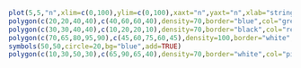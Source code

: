 

```r
plot(5,5,"n",xlim=c(0,100),ylim=c(0,100),xaxt="n",yaxt="n",xlab="string",ylab="string",asp=1,byt="n")
polygon(c(20,20,40,40),c(40,60,60,40),density=70,border="blue",col="green")
polygon(c(30,30,40,40),c(10,20,20,10),density=70,border="black",col="red")
polygon(c(70,65,80,95,90),c(45,60,75,60,45),density=100,border="white",col="yellow")
symbols(50,50,circle=20,bg="blue",add=TRUE)
polygon(c(10,30,50,30),c(65,90,65,40),density=70,border="white",col="pink")

```